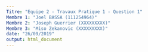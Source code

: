 ```yaml
---
Titre: "Equipe 2 - Travaux Pratique 1 - Question 1"
Membre 1: "Joel BASSA (111254964)"
Membre 2: "Joseph Guerrier (XXXXXXXXX)"
Membre 3: "Miso Zekanovic (XXXXXXXXX)"
date: "26/09/2019"
output: html_document
---
```


